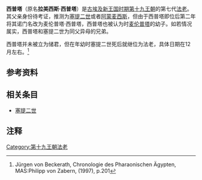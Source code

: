 {{Pharaoh Infobox 
| Name = 西普塔
| Alt = 麦伦普塔-西普塔
| Image = Siptah.jpg
| Caption =
| ImageSize = 200px
| NomenHiero=
| Nomen=拉美西斯-西普塔<ref name=POISON>Dodson, A.; ''Poisoned Legacy: The Decline and Fall of the Nineteenth Egyptian Dynasty'', American University Press, Cairo, (2010) A3</ref><ref name=CLAY>Peter Clayton, ''Chronicle of the Pharaohs'', Thames & Hudson Ltd, 1994. p.158</ref><br>''{{Unicode|Rˁ-mssw-s3-Ptḥ}}''<br>''[[拉神|拉神]]塑造了他，[[卜塔|卜塔]]之子''<br>
<hiero>G39-N5-<-C2-F31-z:z-H8:Z1-p:t-H-></hiero><br/>
'''统治第二年后'''<br>麦伦普塔-西普塔<br>''{{Unicode|Mrj-n-Ptḥ-s3-Ptḥ}}''<br>''卜塔的挚爱，卜塔之子''
<hiero>G39-N5-<-p:t-H-N36:n-p:t-H-H8:Z2-></hiero>| 
Prenomen=塞赫伊恩里·梅里阿蒙<ref name=POISON /><ref name=CLAY />  <br/>''{{Unicode|Sḫˁj-n-Rˁ-mrj-Jmn}}''<br>''让拉神出现者，[[阿蒙|阿蒙]]的挚爱''
<hiero>M23:t-L2:t-<-ra-s-xa:n N36-i-mn:n-></hiero>
'''统治第二年后'''<br>阿肯里·西特普恩里<br/>''{{Unicode|3ḫ-n-Rˁ-stp-n-Rˁ}}''<br>''拉神的阿赫灵魂，拉神的选择之一''
<hiero>-sw-bit-<-ra-G25-x:n-ra:stp:n-></hiero> |
HorusHiero = <hiero>E1:kA-mr-D42*H-p-N35A-s-tA:nb-M:kA*Z1-f:ra*Z1:nb</hiero>|
Horus= 卡纳赫特·梅里哈皮·散赫塔尼本卡夫拉尼布<ref name=POISON /><ref name=CLAY /> <br>''{{Unicode|K3-nḫt-mrj-Ḥˁpj-s-ˁnḫ-t3-nb-m-k3}}={{Unicode|f-Rˁ-nb}}''<br>''强壮的公牛，哈皮的挚爱，导致整个土地每日以他的卡的方式生活者''|
GoldenHiero= <hiero>HASH-mi-M17-M17-t:f-G7-r:D42-ra-G7</hiero>|
 Golden=Golden=[...]密·伊特芙里<ref name=POISON /><ref name=CLAY /> <br />''...{{Unicode|mj-jt}}={{Unicode|f-Rˁ}}''<br>''[...]像他的父亲拉神''| 
NebtyHiero=<hiero> -s-aA:D42*A-iwn-nw:niwt</hiero>|
Nebty=塞埃乌努<ref name=POISON/><ref name=CLAY/><br />''{{Unicode|Sˁ3-Jwnw}}''<br>在[[赫里奥波里斯|赫里奥波里斯]]缔造伟大
| Reign = 公元前1197年—公元前1191年
| Dynasty = [[第十九王朝|第十九王朝]]
| Predecessor = [[塞提二世|塞提二世]]
| Successor = [[塔沃斯塔王后|塔沃斯塔王后]]
| Father = 未确认，可能是[[塞提二世|塞提二世]]或者[[阿蒙麦西斯|阿蒙麦西斯]]
| Mother = 苏太尔杰
| Died = 公元前1191年
| Burial = [[帝王谷|帝王谷]]47号墓（KV47）
}}

'''西普塔'''（原名'''拉美西斯·西普塔'''）是[[古埃及|古埃及]][[新王国时期|新王国时期]][[第十九王朝|第十九王朝]]的第七代[[法老|法老]]。其父亲身份待考证，推测为[[塞提二世|塞提二世]]或者[[阿蒙麦西斯|阿蒙麦西斯]]，但由于西普塔即位后第二年将其诺门名改为麦伦普塔·西普塔，西普塔也被认为时[[麦伦普塔|麦伦普塔]]的幼子。如若情况属实，西普塔和塞提二世为同父异母的兄弟。

西普塔并未被立为储君，但在年幼时塞提二世死后就继位为法老，具体日期在12月左右。<ref>Jürgen von Beckerath, Chronologie des Pharaonischen Ägypten, MAS:Philipp von Zabern, (1997), p.201</ref>

==参考资料==
{{reflist}}

== 相关条目 ==
* [[塞提二世|塞提二世]]

==注释==
<references/>


{{Pharaoh | Prev=[[塞提二世|塞提二世]] | Dynasty=[[埃及第十九王朝|第十九王朝]] | Next=[[塔沃斯塔王后|塔沃斯塔王后]]}}

{{Commonscat|Siptah}}
{{著名埃及统治者}}

{{Authority control}}
[[Category:第十九王朝法老|Category:第十九王朝法老]]